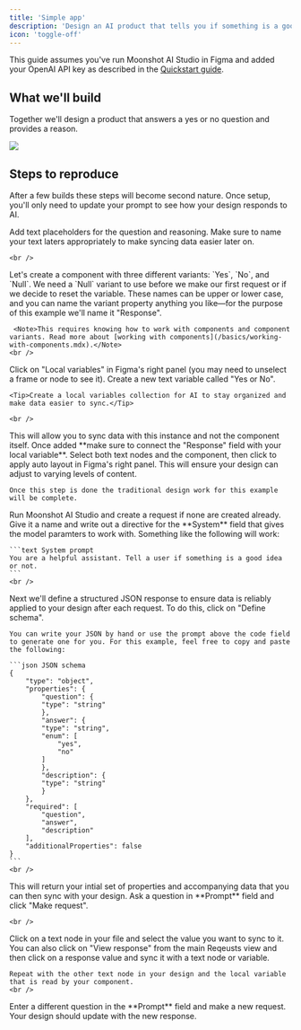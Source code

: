 ```yaml
---
title: 'Simple app'
description: 'Design an AI product that tells you if something is a good idea'
icon: 'toggle-off'
---
```


<Note>This guide assumes you've run Moonshot AI Studio in Figma and added your OpenAI API key as described in the [Quickstart guide](/quickstart).</Note>

## What we'll build

Together we'll design a product that answers a yes or no question and provides a reason.

<Frame caption="Example only. You are welcome to make a better looking version 🙂">
  <img src="/images/examples/simple-app/end-result.png" />
</Frame>

## Steps to reproduce

After a few builds these steps will become second nature. Once setup, you'll only need to update your prompt to see how your design responds to AI.

<Steps>
  <Step title="Add text nodes">
    Add text placeholders for the question and reasoning. Make sure to name your text laters appropriately to make syncing data easier later on.

    <br />
  </Step>

  <Step title="Create a multi-variant component">
    Let's create a component with three different variants: `Yes`, `No`, and `Null`. We need a `Null` variant to use before we make our first request or if we decide to reset the variable. These names can be upper or lower case, and you can name the variant property anything you like—for the purpose of this example we'll name it "Response".

     <Note>This requires knowing how to work with components and component variants. Read more about [working with components](/basics/working-with-components.mdx).</Note>
    <br />
  </Step>

  <Step title="Create a local variable">
    Click on "Local variables" in Figma's right panel (you may need to unselect a frame or node to see it). Create a new text variable called "Yes or No".

    <Tip>Create a local variables collection for AI to stay organized and make data easier to sync.</Tip>

    <br />
  </Step>

  <Step title="Add an instance of your component to your design">
    This will allow you to sync data with this instance and not the component itself. Once added **make sure to connect the "Response" field with your local variable**.
  </Step>

  <Step title="Apply auto layout">
    Select both text nodes and the component, then click to apply auto layout in Figma's right panel. This will ensure your design can adjust to varying levels of content.

    Once this step is done the traditional design work for this example will be complete.
  </Step>

  <Step title="Create a request">
    Run Moonshot AI Studio and create a request if none are created already. Give it a name and write out a directive for the **System** field that gives the model paramters to work with. Something like the following will work:
    
    ```text System prompt
    You are a helpful assistant. Tell a user if something is a good idea or not.
    ```
    <br />
  </Step>

  <Step title="Define your schema">
    Next we'll define a structured JSON response to ensure data is reliably applied to your design after each request. To do this, click on "Define schema".

    You can write your JSON by hand or use the prompt above the code field to generate one for you. For this example, feel free to copy and paste the following:

    ```json JSON schema
    {
        "type": "object",
        "properties": {
            "question": {
            "type": "string"
            },
            "answer": {
            "type": "string",
            "enum": [
                "yes",
                "no"
            ]
            },
            "description": {
            "type": "string"
            }
        },
        "required": [
            "question",
            "answer",
            "description"
        ],
        "additionalProperties": false
    }
    ```
    <br />
  </Step>

  <Step title="Make an initial request">
    This will return your intial set of properties and accompanying data that you can then sync with your design. Ask a question in **Prompt** field and click "Make request".

    <br />
  </Step>

  <Step title="Sync response data with text nodes and variable">
    Click on a text node in your file and select the value you want to sync to it. You can also click on "View response" from the main Reqeusts view and then click on a response value and sync it with a text node or variable.

    Repeat with the other text node in your design and the local variable that is read by your component.
    <br />
  </Step>
  
  <Step title="Make a new request">
    Enter a different question in the **Prompt** field and make a new request. Your design should update with the new response.
    <br />
  </Step>
</Steps>